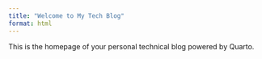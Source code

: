 ```yaml
---
title: "Welcome to My Tech Blog"
format: html
---
```


This is the homepage of your personal technical blog powered by Quarto.
